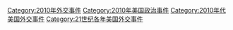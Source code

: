 [[Category:2010年外交事件|Category:2010年外交事件]]
[[Category:2010年美国政治事件|Category:2010年美国政治事件]]
[[Category:2010年代美国外交事件|Category:2010年代美国外交事件]]
[[Category:21世纪各年美国外交事件|Category:21世纪各年美国外交事件]]